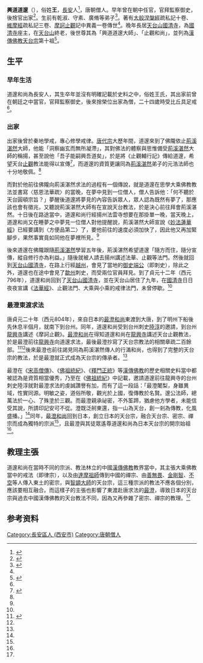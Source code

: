'''興道道邃'''（{{bd|？||？|}}），俗姓'''王'''，[[長安|長安]]人<ref name=":0">{{Cite web|title=佛光大辭典|url=http://buddhaspace.org/dict/fk/data/%25E9%2581%2593%25E9%2582%2583.html|accessdate=2020-12-04|author=慈怡法師編|date=|format=|publisher=|language=}}</ref>，唐朝僧人。早年曾在朝中任官，官拜監察御史，後捨官出家<ref name=":1">{{Cite web|title=天台九祖傳‧道邃和上行迹|url=http://buddhism.lib.ntu.edu.tw/BDLM/sutra/chi_pdf/sutra20/T51n2069.pdf|accessdate=2020-12-04|author=（宋）士衡編；（唐）乾淑述|date=|format=|publisher=|language=}}</ref>。生前有乾淑、守素、廣脩等弟子<ref>{{Cite web|title=釋門正統‧卷二|url=http://tripitaka.cbeta.org/X75n1513_002|accessdate=2020-12-04|author=（宋）元穎編|date=|format=|publisher=|language=}}</ref>。著有[[大般涅槃经_(大乘)|大般涅槃經]]疏私記十卷、[[维摩经|維摩經]]疏私記三卷、[[摩訶止觀|摩訶止觀]]記中異義一卷傳世<ref name=":0" />。晚年長居[[天台山_(浙江)|天台山]][[國清寺_(天台)|國清寺]]，為[[國清寺_(天台)|國清寺]]座主，在[[天台山_(浙江)|天台山]]終老，後世尊其為「興道道邃大師」、「止觀和尚」，並列為[[漢傳佛教|漢傳佛教]][[天台宗|天台宗]]第十祖<ref name=":2">{{Cite web|title=佛祖統紀‧卷八|url=http://tripitaka.cbeta.org/T49n2035_008|accessdate=2020-12-04|author=（宋）制磐編|date=|format=|publisher=|language=}}</ref>。

== 生平 ==
=== 早年生活 ===
道邃和尚為長安人，其生卒年並沒有明確記載於史料之中，俗姓王氏，其出家前曾在朝廷之中當官，官拜監察御史，後來捨榮位出家為僧，二十四歲時受比丘具足戒<ref name=":1" />。

=== 出家 ===
出家後曾於秦地學戒，專心修學戒律。[[唐代宗|唐代宗]]大歷年間，道邃來到了佛隴依止[[荊溪湛然|荊溪湛然]]大師，他能「洞察幽玄而無所凝滯」，其對佛法的體察與思惟備受[[荊溪湛然|荊溪湛然]]大師的稱揚，甚至說他「吾子能嗣興吾道矣」，於是將《止觀輔行記》傳給道邃，希望天台[[止观|止觀]]教法能得以宣傳<ref>{{Cite web|title=大宋高僧傳‧卷二十九|url=http://tripitaka.cbeta.org/T50n2061_029|accessdate=2020-12-04|author=（宋）贊寧編|date=|format=|publisher=|language=}}</ref>，而道邃的資質更讓同為[[荊溪湛然|荊溪湛然]]弟子的元浩法師也十分地敬佩。<ref name=":1" />

而對於他前往佛隴向荊溪湛然求法的過程有一個傳說，就是道邃在思學大乘佛教教法並書寫〈慈恩法華疏〉的當晚，在夢中見到一位僧人，僧人告訴他：「何不聽於天台圓頓宗旨？」夢醒後道邃將夢見的內容告訴眾人，眾人認為既然有夢了，那應該也會有徵兆，又聽說荊溪湛然大師有在宣說天台教法，於是決心前往拜會荊溪湛然。十日後在路途當中，道邃和尚行經揚州法雲寺想要在那掛單一晚，當天晚上，道邃和尚又在睡夢之中夢見一位僧人對他提醒說，荊溪湛然大師宣說《[[妙法莲华经|妙法蓮華經]]》已經要講到〈方便品第二〉了，要他前往的速度必須加快了，因此他又再加緊腳步，果然事實竟如同他在夢裡所見。<ref name=":1" />

後來道邃在佛隴跟隨[[荊溪湛然|荊溪湛然]]學習五年後，荊溪湛然希望道邃「隨方而住，隨分宣傳，縱自修行亦為利益。」隨後就被人請去揚州講述法華、止觀等法門。然後就回到[[天台山國清寺|天台山國清寺]]，在路上行經[[越州|越州]]，會見了當地的[[刺史|御史端公]]（即刺史），除此之外，道邃也在途中會見了[[歙州|歙州]]刺史，而受兩位官員拜見。到了貞元十二年（西元796年），道邃和尚回到了[[國清寺_(天台)|天台山國清寺]]，並在天台山居住了九年，在[[國清寺_(天台)|國清寺]]日日夜夜宣講《[[妙法莲华经|法華經]]》、止觀法門、大乘與小乘的戒律法門，未曾停歇。<ref name=":1" />

=== 最澄東渡求法 ===
唐貞元二十年（西元804年），來自日本的[[最澄|最澄和尚]]東渡到大唐，到了明州下船後先休息半個月，就南下到台州。同年，道邃和尚受到台州刺史[[陸淳|陸淳]]的邀請，到台州[[龙兴寺|龍興寺]]講述《摩訶止觀》。[[最澄|最澄和尚]]在得知道邃和尚在[[龙兴寺|龍興寺]]講述天台止觀教法，於是最澄前往[[龙兴寺|龍興寺]]向道邃求法，最後最澄抄寫了天台宗教法的相關章疏二百餘部。<ref name=":3">{{Cite web|title=日韓佛教史略|url=https://ddc.shengyen.org/mobile/text/02-05/59.php|accessdate=2020-12-04|author=聖嚴法師|date=|format=|publisher=|language=}}</ref><ref name=":1" />後來最澄也前往謁見同為荊溪湛然傳人的行滿和尚，也得到了完整的天台宗的教法，於是最澄就正式成為天台宗的傳承者。<ref name=":3" />

最澄在《[[宋高僧傳|宋高僧傳]]》、《[[佛祖統紀|佛祖統紀]]》、《[[釋門正統|釋門正統]]》等[[汉传佛教|漢傳佛教]]的歷史相關史料當中都被認為是資質相當優秀，乃至在《[[佛祖統紀|佛祖統紀]]》中記載，邀請道邃前往龍興寺的台州刺史陸淳就對最澄求法的虔誠讚譽有加，而有了這一段話：「最澄闍梨，身雖異域，性實同源。明敏之姿，道俗所敬，觀光於上國，復傳教於名賢。邃公法師，總萬法於一心、了殊塗於三觀。而最澄親承祕密，不外筌蹄，猶慮他方學者，未能信受其說，所請印記安可不從。澄既泛舸東還，指一山為天台，創一剎為傳教，化風盛播。」<ref name=":2" />同年，[[最澄|最澄和尚]]回到日本，創立日本的天台宗，融合天台宗、密宗、禪宗而成為獨特的宗派<ref name=":3" />，且最澄與其徒眾遙尊道邃和尚為日本天台宗的開宗始祖<ref name=":2" />。

== 教理主張 ==
道邃和尚在當時不同的宗派、教法林立的中國[[汉传佛教|漢傳佛教]]教界當中，其主張大乘佛教當中的戒法（即律宗），以及由[[菩提达摩|達摩祖師]]傳到中國的禪宗、由[[善無畏|善無畏]]、[[金剛智|金剛智]]、[[不空|不空]]等人傳入東土的密宗，與[[智顗|智顗大師]]的天台宗，這三種宗派的教法不應各個分別，應該要相互融合。而這樣子的主張也影響了東渡赴唐求法的[[最澄|最澄]]，導致日本的天台宗與過去中國漢傳佛教的天台教法不同，因為又再參雜了密宗、禪宗的教理。<ref name=":3" />

== 参考资料 ==
{{reflist}}

{{Authority control}}
{{DEFAULTSORT:}}
[[Category:長安區人_(西安市)|Category:長安區人 (西安市)]]
[[Category:唐朝僧人|Category:唐朝僧人]]
